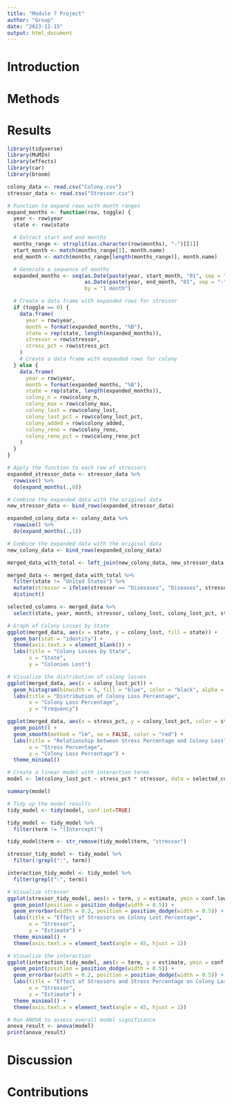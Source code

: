 ```yaml
---
title: "Module 7 Project"
author: "Group"
date: "2023-12-15"
output: html_document
---
```


# Introduction

# Methods

# Results

```r
library(tidyverse)
library(MuMIn)
library(effects)
library(car)
library(broom)

colony_data <- read.csv("Colony.csv")
stressor_data <- read.csv("Stressor.csv")
```

``` r
# Function to expand rows with month ranges
expand_months <- function(row, toggle) {
  year <- row$year
  state <- row$state

  # Extract start and end months
  months_range <- strsplit(as.character(row$months), "-")[[1]]
  start_month <- match(months_range[1], month.name)
  end_month <- match(months_range[length(months_range)], month.name)

  # Generate a sequence of months
  expanded_months <- seq(as.Date(paste(year, start_month, "01", sep = "-")),
                         as.Date(paste(year, end_month, "01", sep = "-")),
                         by = "1 month")

  # Create a data frame with expanded rows for stressor
  if (toggle == 0) {
    data.frame(
      year = row$year,
      month = format(expanded_months, "%B"),
      state = rep(state, length(expanded_months)),
      stressor = row$stressor,
      stress_pct = row$stress_pct
    )
    # Create a data frame with expanded rows for colony
  } else {
    data.frame(
      year = row$year,
      month = format(expanded_months, "%B"),
      state = rep(state, length(expanded_months)),
      colony_n = row$colony_n,
      colony_max = row$colony_max,
      colony_lost = row$colony_lost,
      colony_lost_pct = row$colony_lost_pct,
      colony_added = row$colony_added,
      colony_reno = row$colony_reno,
      colony_reno_pct = row$colony_reno_pct
    )
  }
}

# Apply the function to each row of stressors
expanded_stressor_data <- stressor_data %>%
  rowwise() %>%
  do(expand_months(.,0))

# Combine the expanded data with the original data
new_stressor_data <- bind_rows(expanded_stressor_data)

expanded_colony_data <- colony_data %>%
  rowwise() %>%
  do(expand_months(.,1))

# Combine the expanded data with the original data
new_colony_data <- bind_rows(expanded_colony_data)

merged_data_with_total <- left_join(new_colony_data, new_stressor_data, by = c("year", "month", "state"))

merged_data <- merged_data_with_total %>% 
  filter(state != "United States") %>%
  mutate(stressor = ifelse(stressor == "Disesases", "Diseases", stressor)) %>%
  distinct()

selected_columns <- merged_data %>%
  select(state, year, month, stressor, colony_lost, colony_lost_pct, stress_pct)
```

``` r
# Graph of Colony Losses by State
ggplot(merged_data, aes(x = state, y = colony_lost, fill = state)) +
  geom_bar(stat = "identity") +
  theme(axis.text.x = element_blank()) +
  labs(title = "Colony Losses by State",
       x = "State",
       y = "Colonies Lost")

# Visualize the distribution of colony losses
ggplot(merged_data, aes(x = colony_lost_pct)) +
  geom_histogram(binwidth = 5, fill = "blue", color = "black", alpha = 0.7) +
  labs(title = "Distribution of Colony Loss Percentage",
       x = "Colony Loss Percentage",
       y = "Frequency")

ggplot(merged_data, aes(x = stress_pct, y = colony_lost_pct, color = stressor)) +
  geom_point() +
  geom_smooth(method = "lm", se = FALSE, color = "red") +
  labs(title = "Relationship between Stress Percentage and Colony Loss",
       x = "Stress Percentage",
       y = "Colony Loss Percentage") + 
  theme_minimal()
```

``` r
# Create a linear model with interaction terms
model <- lm(colony_lost_pct ~ stress_pct * stressor, data = selected_columns)

summary(model)

# Tidy up the model results
tidy_model <- tidy(model, conf.int=TRUE)

tidy_model <- tidy_model %>%
  filter(term != "(Intercept)")

tidy_model$term <- str_remove(tidy_model$term, "stressor")

stressor_tidy_model <- tidy_model %>%
  filter(!grepl(":", term))

interaction_tidy_model <- tidy_model %>%
  filter(grepl(":", term))

# Visualize stressor
ggplot(stressor_tidy_model, aes(x = term, y = estimate, ymin = conf.low, ymax = conf.high)) +
  geom_point(position = position_dodge(width = 0.5)) +
  geom_errorbar(width = 0.2, position = position_dodge(width = 0.5)) +
  labs(title = "Effect of Stressors on Colony Lost Percentage",
       x = "Stressor",
       y = "Estimate") +
  theme_minimal() +
  theme(axis.text.x = element_text(angle = 45, hjust = 1))

# Visualize the interaction
ggplot(interaction_tidy_model, aes(x = term, y = estimate, ymin = conf.low, ymax = conf.high)) +
  geom_point(position = position_dodge(width = 0.5)) +
  geom_errorbar(width = 0.2, position = position_dodge(width = 0.5)) +
  labs(title = "Effect of Stressors and Stress Percentage on Colony Lost Percentage",
       x = "Stressor",
       y = "Estimate") +
  theme_minimal() +
  theme(axis.text.x = element_text(angle = 45, hjust = 1))

# Run ANOVA to assess overall model significance
anova_result <- anova(model)
print(anova_result)
```

# Discussion

# Contributions
